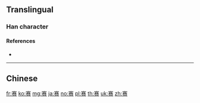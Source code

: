 {{character info/new}}
{{also|賽}}
==Translingual==

===Han character===
{{Han char|rn=154|rad=贝|as=10|sn=14|four=|canj=JTCO|ids=⿱𡨄贝}}

====References====
* {{Han ref|kx=1213.211|hdz=63656.010|uh=8D5B|ud=36187}}

----

==Chinese==
{{zh-see|賽}}

[[fr:赛]]
[[ko:赛]]
[[mg:赛]]
[[ja:赛]]
[[no:赛]]
[[pl:赛]]
[[th:赛]]
[[uk:赛]]
[[zh:赛]]